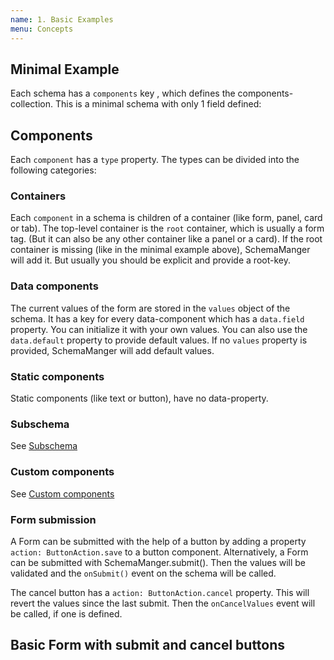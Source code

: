 ```yaml
---
name: 1. Basic Examples
menu: Concepts
---
```


## Minimal Example
Each schema has a `components` key , which defines the components-collection.
This is a minimal schema with only 1 field defined:

<Form schemaName={'minimal'} />

## Components
Each `component` has a `type` property.
The types  can be divided into the following categories:

### Containers

Each `component` in a schema is children of a container (like form, panel, card or tab).
The top-level container is the `root` container, which is usually a form tag.
(But it can also be any other container like a panel or a card). If the root container is missing (like in the minimal example above), SchemaManger will add it.
But usually you should be explicit and provide a root-key.

### Data components

The current values of the form are stored in the `values` object of the schema.
It has a key for every data-component which has a `data.field` property.
You can initialize it with your own values. You can also use the `data.default` property to provide default values.
If no `values` property is provided, SchemaManger will add default values.

### Static components
Static components (like text or button), have no data-property.

### Subschema

See [Subschema](/docs-4-subschema/)

### Custom components

See [Custom components](/docs-5-custom/)

### Form submission
A Form can be submitted with the help of a button by adding a property `action: ButtonAction.save` to a button component.
Alternatively, a Form can be submitted with SchemaManger.submit().
Then the values will be validated and the `onSubmit()` event on the schema will be called.

The cancel button has a `action: ButtonAction.cancel` property. This will revert the values since the last submit.
Then the `onCancelValues` event will be called, if one is defined.

## Basic Form with submit and cancel buttons

<Form schemaName={'basic'} />



